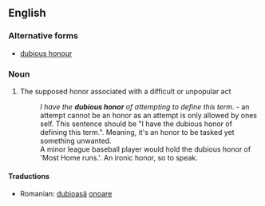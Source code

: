 ==English==

===Alternative forms===
* [[dubious honour]]

===Noun===
{{en-noun|sg=[[dubious]] [[honor]]}}

# The supposed honor associated with a difficult or unpopular act
#: ''I have the '''dubious honor''' of attempting to define this term.'' -  an attempt cannot be an honor as an attempt is only allowed by ones self. This sentence should be "I have the dubious honor of defining this term.". Meaning, it's an honor to be tasked yet something unwanted.
#: A minor league baseball player would hold the dubious honor of 'Most Home runs.'. An ironic honor, so to speak.

====Traductions====
{{rfc-header|Traductions|lang=en}}
* Romanian: [[dubios|dubioasă]] [[onoare]] {{f}}